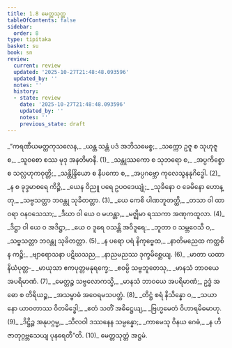 ```yaml
---
title: 1.8 မေတ္တသုတ္တ
tableOfContents: false
sidebar:
  order: 8
type: tipitaka
basket: su
book: sn
review:
  current: review
  updated: '2025-10-27T21:48:48.093596'
  updated_by: ''
  notes: ''
  history:
  - state: review
    date: '2025-10-27T21:48:48.093596'
    updated_by: ''
    notes: ''
    previous_state: draft
---
```



<ReviewStatus review={frontmatter.review} showDetails={true} />

<HypothesisAnnotation frontmatter={frontmatter} />

<DynamicBreadcrumb />

<Division number="143" book="sn" e="ch" v="18" p="300">

<Paragraph number="165" type="verses" book="sn">
_“ကရဏီယမတ္ထကုသလေန,_  
_ယန္တ သန္တံ ပဒံ အဘိသမေစ္စ;_  
_သက္ကော ဥဇူ စ သုဟုဇူ စ,_  
_သူဝစော စဿ မုဒု အနတိမာနီ. (1)_  

</Paragraph>

</Division>
<Division number="144" book="sn" e="ch" v="18" p="300">

<Paragraph number="166" type="verses" book="sn">
_သန္တုဿကော စ သုဘရော စ,_  
_အပ္ပကိစ္စော စ သလ္လဟုကဝုတ္တိ;_  
_သန္တိန္ဒြိယော စ နိပကော စ,_  
_အပ္ပဂဗ္ဘော ကုလေသွနနုဂိဒ္ဓေါ. (2)_  

</Paragraph>

</Division>
<Division number="145" book="sn" e="ch" v="18" p="301">

<Paragraph number="167" type="verses" book="sn">
_န စ ခုဒ္ဒမာစရေ ကိဉ္စိ,_  
_ယေန ဝိညူ ပရေ ဥပဝဒေယျုံ;_  
_သုခိနော ဝ ခေမိနော ဟောန္တု,_  
_သဗ္ဗသတ္တာ ဘဝန္တု သုခိတတ္တာ. (3)_  

</Paragraph>

</Division>
<Division number="146" book="sn" e="ch" v="18" p="301">

<Paragraph number="168" type="verses" book="sn">
_ယေ ကေစိ ပါဏဘူတတ္ထိ,_  
_တသာ ဝါ ထာဝရာ ဝနဝသေသာ;_  
_ဒီဃာ ဝါ ယေ ဝ မဟန္တာ,_  
_မဇ္ဈိမာ ရဿကာ အဏုကထူလာ. (4)_  

</Paragraph>

</Division>
<Division number="147" book="sn" e="ch" v="18" p="301">

<Paragraph number="169" type="verses" book="sn">
_ဒိဋ္ဌာ ဝါ ယေ ဝ အဒိဋ္ဌာ,_  
_ယေ ဝ ဒူရေ ဝသန္တိ အဝိဒူရေ;_  
_ဘူတာ ဝ သမ္ဘဝေသီ ဝ,_  
_သဗ္ဗသတ္တာ ဘဝန္တု သုခိတတ္တာ. (5)_  

</Paragraph>

</Division>
<Division number="148" book="sn" e="ch" v="18" p="301">

<Paragraph number="170" type="verses" book="sn">
_န ပရော ပရံ နိကုဗ္ဗေထ,_  
_နာတိမညေထ ကတ္ထစိ န ကဉ္စိ;_  
_ဗျာရောသနာ ပဋိဃသည,_  
_နာညမညဿ ဒုက္ခမိစ္ဆေယျ. (6)_  

</Paragraph>

</Division>
<Division number="149" book="sn" e="ch" v="18" p="301">

<Paragraph number="171" type="verses" book="sn">
_မာတာ ယထာ နိယံပုတ္တ-_  
_မာယုသာ ဧကပုတ္တမနုရက္ခေ;_  
_ဧဝမ္ပိ သဗ္ဗဘူတေသု,_  
_မာနသံ ဘာဝယေ အပရိမာဏံ. (7)_  

</Paragraph>

</Division>
<Division number="150" book="sn" e="ch" v="18" p="301">

<Paragraph number="172" type="verses" book="sn">
_မေတ္တဉ္စ သဗ္ဗလောကသ္မိ,_  
_မာနသံ ဘာဝယေ အပရိမာဏံ;_  
ဥဒ္ဓံ အဓော စ တိရိယဉ္စ,_  
_အသမ္ဗာဓံ အဝေရမသပတ္တံ. (8)_  

</Paragraph>

</Division>
<Division number="151" book="sn" e="ch" v="18" p="302">

<Paragraph number="173" type="verses" book="sn">
_တိဋ္ဌံ စရံ နိသိန္နော ဝ,_  
_သယာနော ယာဝတာဿ ဝိတမိဒ္ဓေါ;_  
_ဧတံ သတိံ အဓိဋ္ဌေယျ,_  
_ဗြဟ္မမေတံ ဝိဟာရမိဓမာဟု. (9)_  

</Paragraph>

</Division>
<Division number="152" book="sn" e="ch" v="18" p="302">

<Paragraph number="174" type="verses" book="sn">
_ဒိဋ္ဌိဉ္စ အနုပဂ္ဂမ္မ,_  
_သီလဝါ ဒဿနေန သမ္ပန္နော;_  
_ကာမေသု ဝိနယ ဂေဓံ,_  
_န ဟိ ဇာတုဂ္ဂဗ္ဘသေယျ ပုနရေတီ”တိ. (10)_  


</Paragraph>
</Division>

<Paragraph number="175" type="center" book="sn">
မေတ္တသုတ္တံ အဋ္ဌမံ.
</Paragraph>